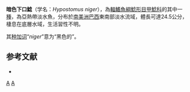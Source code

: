 {{Speciesbox
| status = NE
| status_system = IUCN3.1
| taxon = Hypostomus niger
| authority = [[Marini|Marini]], [[Nichols|Nichols]] & [[La_Monte|La Monte]], 1933
| synonyms = *''Plecostomus niger'', Marini, Nichols & La Monte, 1933
}}

'''暗色下口鯰'''（学名：''Hypostomus niger''），為[[輻鰭魚綱|輻鰭魚綱]][[鯰形目|鯰形目]][[甲鯰科|甲鯰科]]的其中一[[種|種]]，為亞熱帶淡水魚，分布於[[南美洲|南美洲]][[巴西|巴西]]東南部淡水流域，體長可達24.5公分，棲息在底層水域，生活習性不明。

其[[种加词|种加词]]“''niger''”意为“黑色的”。

==参考文献==
*{{FishBase_species|genus=Hypostomus|species=niger|year=2015|month=1}}

{{Taxonbar|from=Q5505280}}

[[Category:下口鯰屬|A]]
[[Category:1933年描述的鱼类|A]]